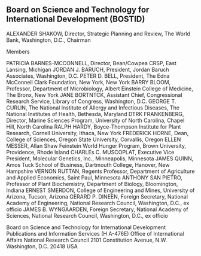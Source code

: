 ==Board on Science and Technology for International Development (BOSTID)==

ALEXANDER SHAKOW, Director, Strategic Planning and Review,
The World Bank, Washington, D.C., Chairman

Members

PATRICIA BARNES-MCCONNELL, Director, Bean/Cowpea CRSP, East Lansing, Michigan
JORDAN J. BARUCH, President, Jordan Baruch Associates, Washington, D.C.
PETER D. BELL, President, The Edna McConnell Clark Foundation, New York, New York
BARRY BLOOM, Professor, Department of Microbiology, Albert Einstein College of Medicine, The Bronx, New York
JANE BORTNTCK, Assistant Chief, Congressional Research Service, Library of Congress, Washington, D.C.
GEORGE T. CURLIN, The National Institute of Allergy and Infectious Diseases, The National Institutes of Health, Bethesda, Maryland
DTRK FRANKENBERG, Director, Marine Sciences Program, University of North Carolina, Chapel Hill, North Carolina
RALPH HARDY, Boyce-Thompson Institute for Plant Research, Cornell University, Ithaca, New York
FREDERICK HORNE, Dean, College of Sciences, Oregon State University, Corvallis, Oregon
ELLEN MESSER, Allan Shaw Feinstein World Hunger Program, Brown University, Providence, Rhode Island
CHARLEs C. MUSCOPLAT, Executive Vice President, Molecular Genetics, Inc., Minneapolis, Minnesota
JAMES QUINN, Amos Tuck School of Business, Dartmouth College, Hanover, New Hampshire
VERNON RUTTAN, Regents Professor, Department of Agriculture and Applied Economics, Saint Paul, Minnesota
ANTHONY SAN PIETRO, Professor of Plant Biochemistry, Department of Biology, Bloomington, Indiana
ERNEST SMERDON, College of Engineering and Mines, University of Arizona, Tucson, Arizona
GERARD P. DINEEN, Foreign Secretary, National Academy of Engineering, National Research Council, Washington, D.C., ex officio
JAMES B. WYNGAARDEN, Foreign Secretary, National Academy of Sciences, National Research Council, Washington, D.C., ex officio

Board on Science and Technology for International Development Publications and Information Services (H A-476E)
Office of International Affairs
National Research Council
2101 Constitution Avenue, N.W.
Washington, D.C. 20418 USA
{{catneeded}}